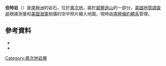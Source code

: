 {{Coord|69|35|S|159|9|E|source:GNIS|display=title}}

'''伯特岩'''（{{lang-en|Burt Rocks}}）是[[南極洲|南極洲]]的岩石，位於[[奧次地|奧次地]]，屬於[[威爾遜山|威爾遜山]]的一部分，[[美國地質調查局|美國地質調查局]]根據測量和[[美國海軍|美國海軍]]拍攝的空中照片繪入地圖，現時由[[南極條約體系|南極條約體系]]管理。

==參考資料==
*{{cite gnis | type = antarid | id = 2203| name = Burt Rocks | accessdate = 2011-10-08}}
*{{usgs-gazetteer|id=2203}}

{{DEFAULTSORT:Burt Rocks}}
[[Category:奧次地岩層|Category:奧次地岩層]]


{{OatesLand-geo-stub}}